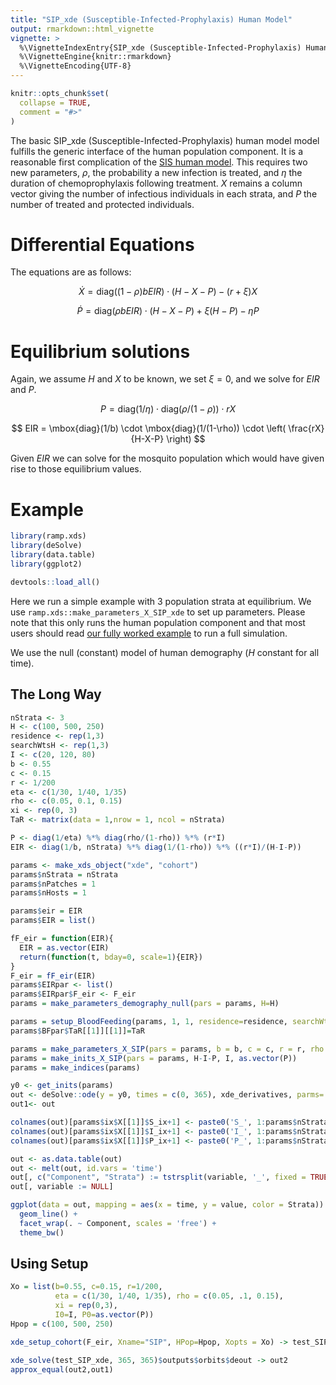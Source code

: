 ```yaml
---
title: "SIP_xde (Susceptible-Infected-Prophylaxis) Human Model"
output: rmarkdown::html_vignette
vignette: >
  %\VignetteIndexEntry{SIP_xde (Susceptible-Infected-Prophylaxis) Human Model}
  %\VignetteEngine{knitr::rmarkdown}
  %\VignetteEncoding{UTF-8}
---
```


```r
knitr::opts_chunk$set(
  collapse = TRUE,
  comment = "#>"
)
```

The basic SIP_xde (Susceptible-Infected-Prophylaxis) human model model fulfills the generic interface of the human population component. It is a reasonable first complication of the [SIS human model](human_sis.html). This requires two new parameters, $\rho$, the probability a new infection is treated, and $\eta$ the duration of chemoprophylaxis following treatment. $X$ remains a column vector giving the number of infectious individuals in each strata, and $P$ the number of treated and protected individuals.

# Differential Equations

The equations are as follows:

$$
\dot{X} = \mbox{diag}((1-\rho)bEIR)\cdot (H-X-P) - (r+\xi)X
$$

$$
\dot{P} = \mbox{diag}(\rho b EIR) \cdot (H-X-P) + \xi(H-P) - \eta P
$$

# Equilibrium solutions

Again, we assume $H$ and $X$ to be known, we set $\xi=0$, and we solve for $EIR$ and $P$.

$$
P = \mbox{diag}(1/\eta) \cdot \mbox{diag}(\rho/(1-\rho)) \cdot rX
$$

$$
EIR = \mbox{diag}(1/b) \cdot \mbox{diag}(1/(1-\rho)) \cdot \left( \frac{rX}{H-X-P} \right)
$$

Given $EIR$ we can solve for the mosquito population which would have given rise to those equilibrium values.

# Example

```r
library(ramp.xds)
library(deSolve)
library(data.table)
library(ggplot2)
```


```r
devtools::load_all()
```

Here we run a simple example with 3 population strata at equilibrium. We use `ramp.xds::make_parameters_X_SIP_xde` to
set up parameters. Please note that this only runs the human population component and that most users should read [our fully worked example](ex_534.html) to run a full simulation.

We use the null (constant) model of human demography ($H$ constant for all time).

## The Long Way

```r
nStrata <- 3
H <- c(100, 500, 250)
residence <- rep(1,3) 
searchWtsH <- rep(1,3) 
I <- c(20, 120, 80)
b <- 0.55
c <- 0.15
r <- 1/200
eta <- c(1/30, 1/40, 1/35)
rho <- c(0.05, 0.1, 0.15)
xi <- rep(0, 3) 
TaR <- matrix(data = 1,nrow = 1, ncol = nStrata)

P <- diag(1/eta) %*% diag(rho/(1-rho)) %*% (r*I)
EIR <- diag(1/b, nStrata) %*% diag(1/(1-rho)) %*% ((r*I)/(H-I-P))
```


```r
params <- make_xds_object("xde", "cohort") 
params$nStrata = nStrata
params$nPatches = 1 
params$nHosts = 1 

params$eir = EIR
params$EIR = list()

fF_eir = function(EIR){
  EIR = as.vector(EIR) 
  return(function(t, bday=0, scale=1){EIR})
} 
F_eir = fF_eir(EIR)
params$EIRpar <- list() 
params$EIRpar$F_eir <- F_eir 
params = make_parameters_demography_null(pars = params, H=H) 

params = setup_BloodFeeding(params, 1, 1, residence=residence, searchWts =searchWtsH) 
params$BFpar$TaR[[1]][[1]]=TaR

params = make_parameters_X_SIP(pars = params, b = b, c = c, r = r, rho = rho, eta = eta, xi=xi)
params = make_inits_X_SIP(pars = params, H-I-P, I, as.vector(P))
params = make_indices(params)
```

```r
y0 <- get_inits(params)
out <- deSolve::ode(y = y0, times = c(0, 365), xde_derivatives, parms= params, method = 'lsoda') 
out1<- out
```
 
```r
colnames(out)[params$ix$X[[1]]$S_ix+1] <- paste0('S_', 1:params$nStrata)
colnames(out)[params$ix$X[[1]]$I_ix+1] <- paste0('I_', 1:params$nStrata)
colnames(out)[params$ix$X[[1]]$P_ix+1] <- paste0('P_', 1:params$nStrata)

out <- as.data.table(out)
out <- melt(out, id.vars = 'time')
out[, c("Component", "Strata") := tstrsplit(variable, '_', fixed = TRUE)]
out[, variable := NULL]

ggplot(data = out, mapping = aes(x = time, y = value, color = Strata)) +
  geom_line() +
  facet_wrap(. ~ Component, scales = 'free') +
  theme_bw()
```

## Using Setup


```r
Xo = list(b=0.55, c=0.15, r=1/200, 
          eta = c(1/30, 1/40, 1/35), rho = c(0.05, .1, 0.15), 
          xi = rep(0,3), 
          I0=I, P0=as.vector(P))
Hpop = c(100, 500, 250)
```


```r
xde_setup_cohort(F_eir, Xname="SIP", HPop=Hpop, Xopts = Xo) -> test_SIP_xde
```

```r
xde_solve(test_SIP_xde, 365, 365)$outputs$orbits$deout -> out2
approx_equal(out2,out1) 
```

